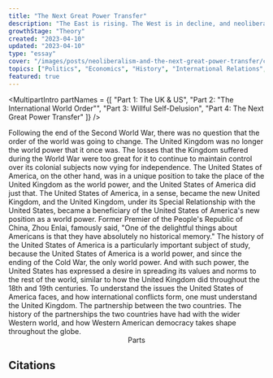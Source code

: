```yaml
---
title: "The Next Great Power Transfer"
description: "The East is rising. The West is in decline, and neoliberalism is not going to save it. Its part of the problem."
growthStage: "Theory"
created: "2023-04-10"
updated: "2023-04-10"
type: "essay"
cover: "/images/posts/neoliberalism-and-the-next-great-power-transfer/cover.jpg"
topics: ["Politics", "Economics", "History", "International Relations", "Neoliberalism"]
featured: true
---
```

<InDevelopment />


<MultipartIntro
  partNames = {[
    "Part 1: The UK & US",
    "Part 2: \"The International World Order\"",
    "Part 3: Willful Self-Delusion",
    "Part 4: The Next Great Power Transfer"
  ]}
/>


[//]: # ("The UK & US",)

[//]: # ("What is a Democracy?",)

[//]: # ("The Cold War",)

[//]: # ("Post-Cold War",)

[//]: # ("Anti-Communism or Anti-Democracy?",)

[//]: # ("Anti-Labor Power",)

[//]: # ("China's Gamble",)

[//]: # ("An Economic Deathcult")


<IntroParagraph >
  Following the end of the Second World War, there was no question that the order of the
  world was going to change. The United Kingdom was no longer the world power that it
  once was. The losses that the Kingdom suffered during the World War were too great for
  it to continue to maintain control over its colonial subjects now vying for independence.
  <Spacer />
  The United States of America, on the other hand, was in a unique position to take the place of
  the United Kingdom as the world power, and the United States of America did just that.
  The United States of America, in a sense, became the new United Kingdom, and the United Kingdom, under its Special Relationship with the United States, became a beneficiary of the United States of
  America's new position as a world power.
  <Spacer />
  Former Premier of the People's Republic of China, Zhou Enlai, famously said, "One of the
  delightful things about Americans is that they have absolutely no historical memory."
  <Spacer />
  The history of the United States of America is a particularly important subject of
  study, because the United States of America is a world power, and since the ending of the Cold War, the only world power. And with such power, the United States has expressed a desire in spreading
  its values and norms to the rest of the world, similar to how the United Kingdom did throughout the 18th and 19th centuries.
  <Spacer />
  To understand the issues the United States of America faces, and how international conflicts form, one must understand the United Kingdom. The partnership between the two countries. The history of
  the partnerships the two countries have had with the wider Western world, and how Western American democracy takes shape throughout the globe.
</IntroParagraph >


<Spacer size = "small" />


<Center >
  Parts
</Center >








## Citations


<InDevelopment />
